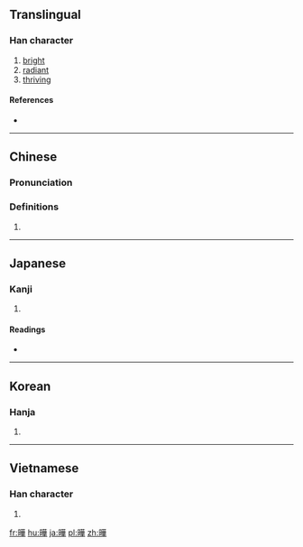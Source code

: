 {{also|晔|曅}}
==Translingual==

===Han character===
{{Han char|rn=72|rad=日|as=10|sn=14|four=6405<sub>4</sub>|canj=日廿一十 (ATMJ)|ids=⿰[[日]][[華]]}}

# [[bright]]
# [[radiant]]
# [[thriving]]

====References====
* {{Han ref|kx=0500.080|dkj=14169|dj=0870.060|hdz=21528.070|uh=66C4|ud=26308|bh=BEE7|bd=48871}}

----

==Chinese==
{{zh-forms|s=晔}}

===Pronunciation===
{{zh-pron
|m=yè
|c=jip6
|mc=y
|oc=y
|ma=
|cat=a
}}

===Definitions===
# {{rfdef|lang=zh}}

----

==Japanese==

===Kanji===
{{ja-kanji|grade=|rs=日10}}

# {{defn|lang=ja|sort=日10}}

====Readings====
* {{ja-readings|on=[[よう]] (yō)|kun=[[かがやく]] (kagayaku)}}

----

==Korean==

===Hanja===
{{ko-hanja|hangeul=엽|eumhun=|rv=yeop|mr=yŏp|y=yep}}

# {{defn|lang=ko|sort=日10}}

----

==Vietnamese==

===Han character===
{{vi-hantu|[[diệp]]|rs=日10}}

# {{defn|lang=vi|sort=日10}}

[[fr:曄]]
[[hu:曄]]
[[ja:曄]]
[[pl:曄]]
[[zh:曄]]